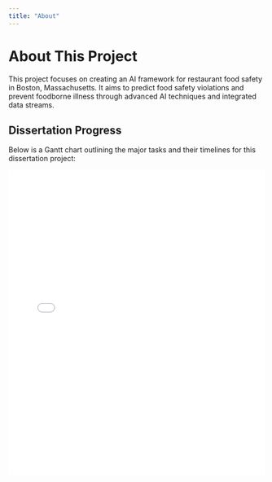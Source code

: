 ```yaml
---
title: "About"
---
```


# About This Project

This project focuses on creating an AI framework for restaurant food safety in Boston, Massachusetts. It aims to predict food safety violations and prevent foodborne illness through advanced AI techniques and integrated data streams.

## Dissertation Progress

Below is a Gantt chart outlining the major tasks and their timelines for this dissertation project:

<iframe src="gantt_chart.html" width="100%" height="600px" frameborder="0"></iframe>




